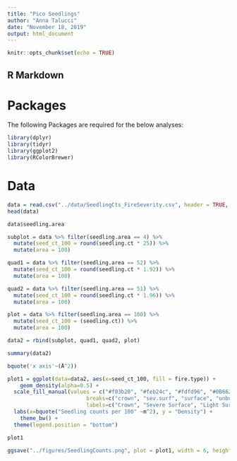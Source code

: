 ```yaml
---
title: "Pico Seedlings"
author: "Anna Talucci"
date: "November 18, 2019"
output: html_document
---
```


```r
knitr::opts_chunk$set(echo = TRUE)
```

## R Markdown
# Packages

The following Packages are required for the below analyses:

```r
library(dplyr)
library(tidyr)
library(ggplot2)
library(RColorBrewer)
```

# Data

```r
data = read.csv("../data/SeedlingCts_FireSeverity.csv", header = TRUE, sep = ",", strip.white = TRUE)
head(data)
```
```r
data$seedling.area
```

```r
subplot = data %>% filter(seedling.area == 4) %>%
  mutate(seed_ct_100 = round(seedling.ct * 25)) %>%
  mutate(area = 100)
```

```r
quad1 = data %>% filter(seedling.area == 52) %>%
  mutate(seed_ct_100 = round(seedling.ct * 1.92)) %>%
  mutate(area = 100)
```

```r
quad2 = data %>% filter(seedling.area == 51) %>%
  mutate(seed_ct_100 = round(seedling.ct * 1.96)) %>%
  mutate(area = 100)
```

```r
plot = data %>% filter(seedling.area == 100) %>%
  mutate(seed_ct_100 = (seedling.ct)) %>%
  mutate(area = 100)
```

```r
data2 = rbind(subplot, quad1, quad2, plot)
```

```r
summary(data2)
```


```r
bquote('x axis'~(Å^2))
```

```r
plot1 = ggplot(data=data2, aes(x=seed_ct_100, fill = fire.type)) +
    geom_density(alpha=0.5) +
  scale_fill_manual(values = c("#f03b20", "#feb24c", "#fdfd96", "#0B6623"), name="Fire Severity",
                         breaks=c("crown", "sev.surf", "surface", "unburned"),
                         labels=c("Crown", "Severe Surface", "Light Surface", "Unburned")) +
  labs(x=bquote("Seedling counts per 100" ~m^2), y = "Density") +
    theme_bw() +
  theme(legend.position = "bottom")

plot1
```

```r
ggsave("../figures/SeedlingCounts.png", plot = plot1, width = 6, height = 5, units = "in", dpi = 300)
```

